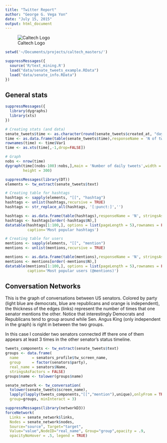 ```yaml
---
title: "Twitter Report"
author: "George G. Vega Yon"
date: "July 15, 2015"
output: html_document
---
```


![Caltech Logo][caltechlogo]

```r
setwd('~/Documents/projects/caltech_masters/')

suppressMessages({
  source('R/text_mining.R')
  load("data/senate_tweets_example.RData")
  load("data/senate_info.RData")
})
```

## General stats

```r
suppressMessages({
  library(dygraphs)
  library(xts)
})

# Creating stats (and data)
senate_tweets$time <- as.character(round(senate_tweets$created_at, "days"))
time <- as.data.frame(table(senate_tweets$time),responseName = 'N of tweets')
rownames(time) <- time$Var1
time <- as.xts(time[,-1,drop=FALSE])

# Graph
nobs <- nrow(time)
dygraph(time[(nobs-100):nobs,],main = 'Number of daily tweets',width = 600,
        height = 300)
```


```r
suppressMessages(library(DT))
elements <- tw_extract(senate_tweets$text)

# Creating table for hashtags
hashtags <- sapply(elements, "[[", "hashtag")
hashtags <- unlist(hashtags,recursive = TRUE)
hashtags <- str_replace_all(hashtags, '[:punct:]','')

hashtags <- as.data.frame(table(hashtags),responseName = 'N', stringsAsFactors=FALSE)
hashtags <- hashtags[order(-hashtags$N),]
datatable(hashtags[1:100,], options = list(pageLength = 5),rownames = FALSE,
          caption='Most popular hashtags')

# Creating table for users
mentions <- sapply(elements, "[[", "mention")
mentions <- unlist(mentions,recursive = TRUE)

mentions <- as.data.frame(table(mentions),responseName = 'N', stringsAsFactors=FALSE)
mentions <- mentions[order(-mentions$N),]
datatable(mentions[1:100,], options = list(pageLength = 5),rownames = FALSE, 
          caption='Most popular users (@mentions)')

```

## Conversation Networks

This is the graph of conversations between US senators. Colored by party (light blue are democrats, blue are republicans and orange is independent), the thickness of the edges (links) represent the number of times that one senator mentions the other. Notice that interestingly Democrats and Republicans tend to group around while Sen. Angus King (only independent in the graph) is right in between the two groups.

In this case I consider two senators connected iff there one of them appears at least 3 times in the other senator's status timeline.

```r
tweets_components <- tw_extract(senate_tweets$text)
groups <- data.frame(
  name      = senators_profile$tw_screen_name,
  group     = factor(senators$party),
  real_name = senators$Name,
  stringsAsFactors = FALSE)
groups$name <- tolower(groups$name)

senate_network <- tw_conversation(
  tolower(senate_tweets$screen_name),
  lapply(lapply(tweets_components,"[[","mention"),unique),onlyFrom = TRUE,
  group=groups, minInteract = 3)

suppressMessages(library(networkD3))
forceNetwork(
  Links = senate_network$links,
  Nodes = senate_network$nodes, 
  Source="source", Target="target",
  Value="value",NodeID="real_name", Group="group",opacity = .9,
  opacityNoHover = .5, legend = TRUE)
```



[caltechlogo]: figures/Caltech_LOGO-Orange_RGB_10pc.png "Caltech"